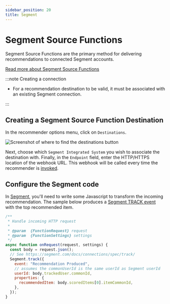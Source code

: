 ```yaml
---
sidebar_position: 20
title: Segment
---
```


# Segment Source Functions

Segment Source Functions are the primary method for delivering recommendations to connected Segment accounts.

[Read more about Segment Source Functions](https://segment.com/docs/connections/functions/source-functions/)

:::note Creating a connection

- For a recommendation destination to be valid, it must be associated with an existing Segment connection.

:::

## Creating a Segment Source Function Destination

In the recommender options menu, click on `Destinations`.

![Screenshot of where to find the destinations button](/img/screenshots/destinations/DestinationsMenuItem.png)

Next, choose which `Segment Integrated System` you wish to associate the destination with.
Finally, in the `Endpoint` field, enter the HTTP/HTTPS location of the webhook URL.
This webhook will be called every time the recommender is [invoked](/docs/recommenders/Deploy_Recommender/Invoke/invoke-items-recommender).

## Configure the Segment code

In [Segment](https://app.segment.com/), you'll need to write some Javascript to transform the incoming recommendation.
The sample below produces a [Segment TRACK event](https://segment.com/docs/connections/spec/track/) with the top recommended item. 

```js
/**
 * Handle incoming HTTP request
 *
 * @param  {FunctionRequest} request
 * @param  {FunctionSettings} settings
 */
async function onRequest(request, settings) {
  const body = request.json();
  // See https://segment.com/docs/connections/spec/track/
  Segment.track({
    event: "Recommendation Produced",
    // assumes the commonUserId is the same userId as Segment userId
    userId: body.trackedUser.commonId,
    properties: {
      recommendedItem: body.scoredItems[0].itemCommonId,
    },
  });
}
```
